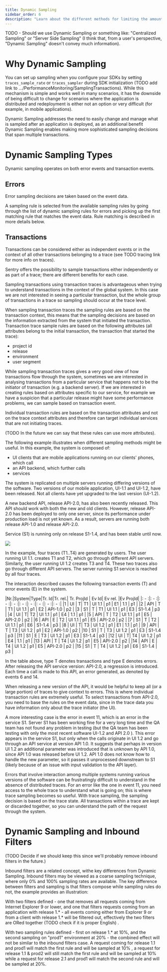 ```yaml
---
title: Dynamic Sampling
sidebar_order: 6
description: "Learn about the different methods for limiting the amount of data generated by your project."
---
```



TODO -  Should we use Dynamic Sampling or something like: "Centralized Sampling" or "Server Side Sampling" (I think
that, from a user's perspective, "Dynamic Sampling" doesn't convey much information).



# Why Dynamic Sampling

You can set up sampling when you configure your SDKs by setting `traces_sample_rate` or `traces_sampler` during SDK initialization
(TODO add link to .../PerformanceMonitoring/SamplingTransactions).
While this mechanism is simple and works well in many scenarios, it has the downside of being difficult to
change for scenarios where the application is distributed and redeployment is either not an option or very
difficult (for example, in mobile applications).

Dynamic Sampling addresses the need to easily change and manage what is sampled after an application is deployed,
as an additional benefit Dynamic Sampling enables making more sophisticated sampling decisions that span multiple
transactions.

# Dynamic Sampling Types

Dynamic sampling operates on both error events and transaction events.

## Errors

Error sampling decisions are taken based on the event data.

A sampling rule is selected from the available sampling rules by going through the list of dynamic sampling rules for
errors and picking up the first matching rule that matches the event data. Rule matching is described in more details
below.

## Transactions

Transactions can be considered either as independent events or in the context of all other transactions belonging to a
trace (see TODO tracing link for more info on traces).

Sentry offers the possibility to sample transactions either independently or as part of a trace; there are different
benefits for each case.

Sampling transactions using transaction traces is advantageous when trying to understand transactions in the context
of the global system. In this case we are not interested in seeing a particular transaction, but the whole group of
transactions in a trace so sampling should occur at the trace level.

When sampling transaction traces the sampling rules are based on the transaction context, this means that the
sampling decisions are based on the information extracted from the system that initiated the transaction.
Transaction trace sample rules are based on the following attributes (all attributes belong to the initial
transaction, the transaction that started the trace):

* project id
* release
* environment
* user segment

While sampling transaction traces gives a very good view of how transactions flow through the system, sometimes we are
interested in analysing transactions from a particular service that happens not to be the initiator of transaction
(e.g. a backend server). If we are interested in creating rules based on attributes specific to our service, for
example we have a suspicion that a particular release might have some performance problems, we can sample based on
transaction event.

Individual transaction rules are based on the transaction attributes and not on the trace context attributes and
therefore can target individual services that are not initiating traces.

(TODO In the future we can say that these rules can use more attributes).

The following example illustrates when different sampling methods might be useful. In this example, the system is composed of:
- UI clients that are mobile applications running on our clients' phones, which call
- an API backend, which further calls
- services

The system is replicated on multiple servers running differing versions of the software. Two versions of our mobile application, UI-1.1 and UI-1.2, have been released. Not all clients have yet upgraded to the last version (UI-1.2).

A new backend API, release API-2.0, has also been recently released. This API should work with both the new and old clients. However, release API-2.0 has been deployed to only one server, since its performance under production load is not yet known. As a result, servers are running both release API-1.0 and release API-2.0.

Service (S1) is running only on release S1-1.4, and has been stable until now.

![](example-sys-dependency.png)

In the example, four traces (T1..T4) are generated by users. The user running UI 1.1. creates T1 and T2, which go through different API servers. Similarly, the user running UI 1.2 creates T3 and T4. These two traces also go through different API servers. The server running S1 service is reached by all four traces.

The interaction described causes the following transaction events (T) and error events (E) in the system.

|Nr.|System|Type|Tr. Id|Tr. rel.| Tr. ProjId | Ev Id| Ev rel. |Ev ProjId|
|: - :|: - :|: - :|: - :|: - :|: - :|: - :|: - :|: - :|
|1 | UI | T| T1 | UI 1.1 |  p1 | E1 | 1.1 | p1 |
|2 | API | T | T1 | UI 1.1 | p1 | E2  | API-1.0  | p2  |
|3 | S1 | T | T1 | UI 1.1 | p1 | E3 | S1-1.4 | p3 |
|4 | UI | T| T2 | UI 1.1 |  p1 | E4 | 1.1 | p1 |
|5 | API | T | T2 | UI 1.1 | p1 | E5  | API-2.0  | p2  |
|6 | API | E | T2 | UI 1.1 | p1 | E5  | API-2.0  | p2  |
|7 | S1 | T | T2 | UI 1.1 | p1 | E6 | S1-1.4 | p3 |
|8 | UI | T| T3 | UI 1.2 |  p1 | E1 | 1.1 | p1 |
|9 | API | T | T3 | UI 1.2 | p1 | E2  | API-1.0  | p2  |
|10 | S1 | T | T3 | UI 1.2 | p1 | E3 | S1-1.4 | p3 |
|11 | S1 | E | T3 | UI 1.2 | p1 | E3 | S1-1.4 | p3 |
|12 | UI | T| T4 | UI 1.2 |  p1 | E4 | 1.1 | p1 |
|13 | API | T | T4 | UI 1.2 | p1 | E5  | API-2.0  | p2  |
|14 | API | E | T4 | UI 1.2 | p1 | E5  | API-2.0  | p2  |
|15 | S1 | T | T4 | UI 1.2 | p1 | E6 | S1-1.4 | p3 |

In the table above, type T denotes transactions and type E denotes errors.
After releasing the API service version: API-2.0, a regression is introduced.
Each time a call is made to this API, an error generated, as denoted by events 6 and 14.

When releasing a new version of the API, it would be helpful to keep all (or a large portion) of traces to give context to errors. This is where individual transaction rules are extremely useful. To select
transactions from API-2.0, you need to base the rules on the event data, since in the trace data you have information only about the trace initiator (the UI).

A more interesting case is the error in event 11, which is an error in the service S1. Server S1 has been working fine for a very long time and the QA team has not found any problem in testing (but the QA team has been testing with only the most recent software UI-1.2 and API 2.0 ). This error appears in the service S1, but only when the calls originate in UI 1.2 and go through an API service at version API 1.0. It suggests that perhaps in version UI 1.2 an additional parameter was introduced that is unknown by API 1.0, since API 1.0 was released before UI 1.2. API 1.0 does not know how to handle the new parameter, so it passes it unprocessed downstream to S1 (likely because of an issue with input validation to the API layer).

Errors that involve interaction among multiple systems running various versions of the software can be frustratingly difficult to understand in the absence of distributed traces. For an error like the one in event 11, you need access to the whole trace to understand what is going on; this is where trace sampling becomes so useful. With trace sampling, the sampling decision is based on the trace state. All transactions within a trace are kept or discarded together, so you can understand the path of the request through the system.

# Dynamic Sampling and Inbound Filters

(TODO Decide if we should keep this since we'll probably remove inbound filters in the future.)

Inbound filters are a related concept, withe key differences from Dynamic Sampling. Inbound filters may be viewed as a coarse sampling technique, where only 0% and 100% sampling rates are available. The key difference between filters and sampling is that filters compose while sampling rules do not, the example provides an illustration:

With two filters defined - one that removes all requests coming from Internet Explorer 9 or lower, and one that
filters requests coming from an application with release 1.* - all  events coming either from Explorer 9 or
from a client with release 1.* will be filtered out, effectively the two filters are ORed together (TODO check
if it is proper English) .

With two sampling rules defined - first on release 1.* at 10%, and the second sampling on "prod1" environment at 20% -
the combined effect will not be  similar to the inbound filters case. A request coming for release 1.1 and prod1 will
match the first rule and will be sampled at 10% , a request for release 1.1 & prod2 will still match the first rule and
will be sampled at 10% while a request for release 2.1 and prod1 will match the second rule and will be sampled at 20%.

